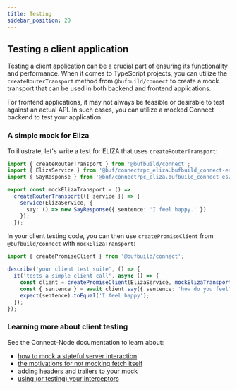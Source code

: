 ```yaml
---
title: Testing
sidebar_position: 20
---
```


## Testing a client application

Testing a client application can be a crucial part of ensuring its functionality and performance. When it comes to TypeScript projects, you can utilize the `createRouterTransport` method from `@bufbuild/connect` to create a mock transport that can be used in both backend and frontend applications.

For frontend applications, it may not always be feasible or desirable to test against an actual API. In such cases, you can utilize a mocked Connect backend to test your application.

### A simple mock for Eliza

To illustrate, let's write a test for ELIZA that uses `createRouterTransport`:

```ts
import { createRouterTransport } from '@bufbuild/connect';
import { ElizaService } from '@buf/connectrpc_eliza.bufbuild_connect-es/connectrpc/eliza/v1/eliza_connect';
import { SayResponse } from '@buf/connectrpc_eliza.bufbuild_connect-es/connectrpc/eliza/v1/eliza_pb';

export const mockElizaTransport = () =>
  createRouterTransport(({ service }) => {
    service(ElizaService, {
      say: () => new SayResponse({ sentence: 'I feel happy.' })
    });
  });
```

In your client testing code, you can then use `createPromiseClient` from `@bufbuild/connect` with `mockElizaTransport`:

```ts
import { createPromiseClient } from '@bufbuild/connect';

describe('your client test suite', () => {
  it('tests a simple client call', async () => {
    const client = createPromiseClient(ElizaService, mockElizaTransport());
    const { sentence } = await client.say({ sentence: 'how do you feel?' });
    expect(sentence).toEqual('I feel happy');
  });
});
```

### Learning more about client testing

See the Connect-Node documentation to learn about:
- [how to mock a stateful server interaction](../node/testing.md#using-stateful-mocks-to-test-a-client)
- [the motivations for not mocking fetch itself](../node/testing.md#what-about-mocking-fetch-itself)
- [adding headers and trailers to your mock](../node/testing.md#adding-headers-interceptors-more)
- [using (or testing) your interceptors](../node/testing.md#adding-headers-interceptors-more)
